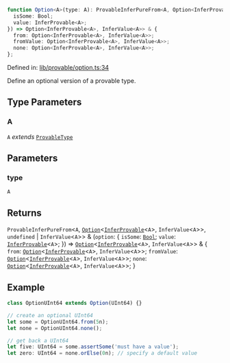 ```ts
function Option<A>(type: A): ProvableInferPureFrom<A, Option<InferProvable<A>, InferValue<A>>, undefined | InferValue<A>> & (option: {
  isSome: Bool;
  value: InferProvable<A>;
}) => Option<InferProvable<A>, InferValue<A>> & {
  from: Option<InferProvable<A>, InferValue<A>>;
  fromValue: Option<InferProvable<A>, InferValue<A>>;
  none: Option<InferProvable<A>, InferValue<A>>;
};
```

Defined in: [lib/provable/option.ts:34](https://github.com/o1-labs/o1js/blob/fca908c243ee8e908efacaf73a882d48759e675a/src/lib/provable/option.ts#L34)

Define an optional version of a provable type.

## Type Parameters

### A

`A` *extends* [`ProvableType`](../type-aliases/ProvableType.mdx)

## Parameters

### type

`A`

## Returns

`ProvableInferPureFrom`\<`A`, [`Option`](../type-aliases/Option.mdx)\<[`InferProvable`](../type-aliases/InferProvable.mdx)\<`A`\>, `InferValue`\<`A`\>\>, `undefined` \| `InferValue`\<`A`\>\> & (`option`: \{
  `isSome`: [`Bool`](../classes/Bool.mdx);
  `value`: [`InferProvable`](../type-aliases/InferProvable.mdx)\<`A`\>;
\}) => [`Option`](../type-aliases/Option.mdx)\<[`InferProvable`](../type-aliases/InferProvable.mdx)\<`A`\>, `InferValue`\<`A`\>\> & \{
  `from`: [`Option`](../type-aliases/Option.mdx)\<[`InferProvable`](../type-aliases/InferProvable.mdx)\<`A`\>, `InferValue`\<`A`\>\>;
  `fromValue`: [`Option`](../type-aliases/Option.mdx)\<[`InferProvable`](../type-aliases/InferProvable.mdx)\<`A`\>, `InferValue`\<`A`\>\>;
  `none`: [`Option`](../type-aliases/Option.mdx)\<[`InferProvable`](../type-aliases/InferProvable.mdx)\<`A`\>, `InferValue`\<`A`\>\>;
\}

## Example

```ts
class OptionUInt64 extends Option(UInt64) {}

// create an optional UInt64
let some = OptionUInt64.from(5n);
let none = OptionUInt64.none();

// get back a UInt64
let five: UInt64 = some.assertSome('must have a value');
let zero: UInt64 = none.orElse(0n); // specify a default value
```

